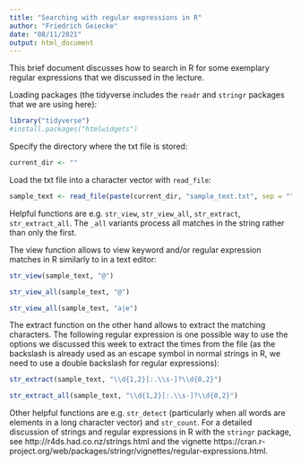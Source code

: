 ```yaml
---
title: "Searching with regular expressions in R"
author: "Friedrich Geiecke"
date: "08/11/2021"
output: html_document
---
```


This brief document discusses how to search in R for some exemplary regular expressions that we discussed in the lecture.

Loading packages (the tidyverse includes the `readr` and `stringr` packages that we are using here):

```r
library("tidyverse")
#install.packages("htmlwidgets")
```

Specify the directory where the txt file is stored:

```r
current_dir <- ""
```

Load the txt file into a character vector with `read_file`:

```r
sample_text <- read_file(paste(current_dir, "sample_text.txt", sep = ""))
```

Helpful functions are e.g. `str_view`, `str_view_all`, `str_extract`, `str_extract_all`. The `_all` variants process all matches in the string rather than only the first.

The view function allows to view keyword and/or regular expression matches in R similarly to in a text editor:

```r
str_view(sample_text, "@")
```

```r
str_view_all(sample_text, "@")
```

```r
str_view_all(sample_text, "a|e")
```

The extract function on the other hand allows to extract the matching characters. The following regular expression is one possible way to use the options we discussed this week to extract the times from the file (as the backslash is already used as an escape symbol in normal strings in R, we need to use a double backslash for regular expressions):

```r
str_extract(sample_text, "\\d{1,2}[:.\\s-]?\\d{0,2}")
```

```r
str_extract_all(sample_text, "\\d{1,2}[:.\\s-]?\\d{0,2}")
```

Other helpful functions are e.g. `str_detect` (particularly when all words are elements in a long character vector) and `str_count`. For a detailed discussion of strings and regular expressions in R with the `stringr` package, see http://r4ds.had.co.nz/strings.html and the vignette https://cran.r-project.org/web/packages/stringr/vignettes/regular-expressions.html.
